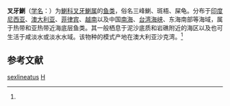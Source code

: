 {{Speciesbox
| genus = Helotes
| species = sexlineatus
| authority = Quoy et Gaimard, 1825<ref name='id7558'>{{cite web| url =http://www.bioinfo.cn/db05/BjdwSpecies.php?action=view&id=7558| title =叉牙鯻| work =中国动物物种编目数据库| publisher =中国科学院微生物研究所| author =中国科学院动物研究所| accessdate =2009-04-16| deadurl =yes| archiveurl =https://web.archive.org/web/20160305001625/http://www.bioinfo.cn/db05/BjdwSpecies.php?action=view&id=7558| archivedate =2016-03-05}}</ref>
}}

'''叉牙鯻'''（[[学名|学名]]：{{lang|la|''Helotes sexlineatus''}}）为[[鯻科|鯻科]][[叉牙鯻属|叉牙鯻属]]的[[鱼类|鱼类]]，俗名三峰鯻、斑梧、屎龟。分布于[[印度尼西亚|印度尼西亚]]、[[澳大利亚|澳大利亚]]、[[菲律宾|菲律宾]]、[[越南|越南]]以及中国[[南海|南海]]、[[台湾海峡|台湾海峡]]、东海南部等海域，属于热带和亚热带近海底层鱼类。其一般栖息于泥沙底质和岩礁附近的海区以及也可生活于咸淡水或淡水水域。该物种的模式产地在澳大利亚沙克湾。<ref name='id7558'/>

== 参考文献 ==
{{reflist}}

{{Taxonbar|from=Q2439841}}

[[Category:叉牙鯻屬|sexlineatus]]
[[Category:1825年描述的鱼类|H]]

{{鱸形目小作品}}